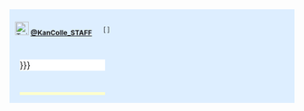<table style="border-spacing: 0; border-collapse: separate; width: 100%; background: #ddeeff;">
  <tr>
    <td style="padding: 10px; font-size: 12px;">[[File:Twitter logo blue.png|24px|Twitter]] '''[https://www.twitter.com/KanColle_STAFF @KanColle_STAFF]'''</td>
    <td style="padding: 10px; text-align: right; font-size: 11px;">[{{{link|}}} {{{timestamp|}}}]</td>
  </tr>
  <tr>
    <td colspan="2" lang="ja" xml:lang="ja"><div style="min-height: 5px; background: #ffffff; margin: 0 10px 10px 10px;">{{{JA|{{{JP|}}}}}}</div></td>
  </tr>
  <tr>
    <td colspan="2"><div style="min-height: 5px; background: #ffffcc; margin: 0 10px 10px 10px;">{{{EN}}}</div></td>
  </tr>
</table><noinclude><!--PLEASE DO NOT ADD DOCUMENTATION/CATEGORIES/INTERWIKIS HERE-->
{{Documentation}}
<!--MAKE ADDITIONS TO THE /doc SUBPAGE INSTEAD, THANKS--></noinclude>